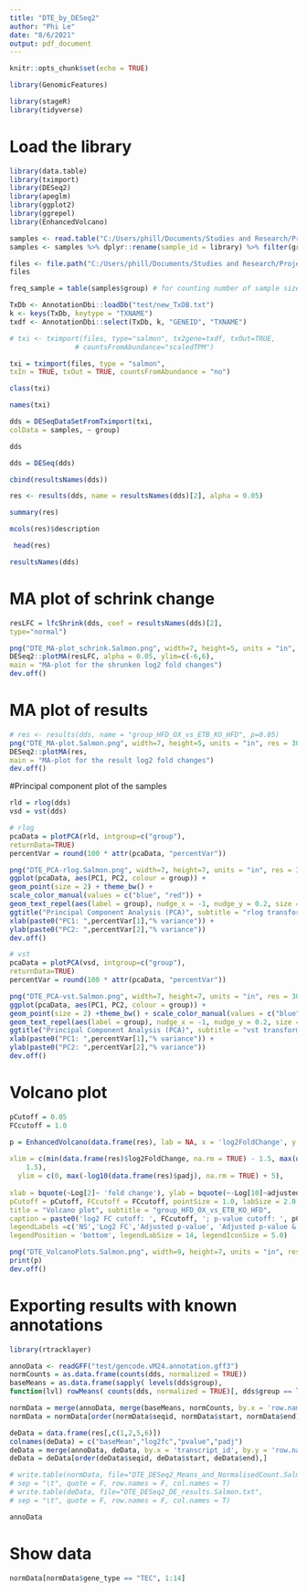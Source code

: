 ---
title: "DTE_by_DESeq2"
author: "Phi Le"
date: "8/6/2021"
output: pdf_document
---

```{r setup, include=FALSE}
knitr::opts_chunk$set(echo = TRUE)
```
```{r}

library(GenomicFeatures)

library(stageR)
library(tidyverse)
```
# Load the library 

```{r}
library(data.table)
library(tximport)
library(DESeq2)
library(apeglm)
library(ggplot2)
library(ggrepel)
library(EnhancedVolcano)
```
```{r}


samples <- read.table("C:/Users/phill/Documents/Studies and Research/Project with Kurt/src_speed_814/test/targets.txt", header=TRUE)
samples <- samples %>% dplyr::rename(sample_id = library) %>% filter(group %in% c("HFD_OX", "NMD_OX")) %>% mutate(group = factor(group), sample_id = factor(sample_id))

files <- file.path("C:/Users/phill/Documents/Studies and Research/Project with Kurt/src_speed_814/test/data", samples$sample_id, "quant.sf")
files

freq_sample = table(samples$group) # for counting number of sample size

TxDb <- AnnotationDbi::loadDb("test/new_TxDB.txt")
k <- keys(TxDb, keytype = "TXNAME")
txdf <- AnnotationDbi::select(TxDb, k, "GENEID", "TXNAME")

# txi <- tximport(files, type="salmon", tx2gene=txdf, txOut=TRUE,
                # countsFromAbundance="scaledTPM")

txi = tximport(files, type = "salmon", 
txIn = TRUE, txOut = TRUE, countsFromAbundance = "no")
```
```{r}
class(txi)
```

```{r}
names(txi)
```

```{r}
dds = DESeqDataSetFromTximport(txi, 
colData = samples, ~ group)
```
```{r}
dds
```

```{r}
dds = DESeq(dds)
```
```{r}
cbind(resultsNames(dds))
```
```{r}
res <- results(dds, name = resultsNames(dds)[2], alpha = 0.05)
```
```{r}
summary(res)
```
```{r}
mcols(res)$description
```
```{r}
 head(res)
```
```{r}
resultsNames(dds)
```


# MA plot of schrink change

```{r}
resLFC = lfcShrink(dds, coef = resultsNames(dds)[2], 
type="normal")

png("DTE_MA-plot_schrink.Salmon.png", width=7, height=5, units = "in", res = 300)
DESeq2::plotMA(resLFC, alpha = 0.05, ylim=c(-6,6), 
main = "MA-plot for the shrunken log2 fold changes")
dev.off()
```
# MA plot of results

```{r}
# res <- results(dds, name = "group_HFD_OX_vs_ETB_KO_HFD", p=0.05)
png("DTE_MA-plot.Salmon.png", width=7, height=5, units = "in", res = 300)
DESeq2::plotMA(res,
main = "MA-plot for the result log2 fold changes")
dev.off()
```

#Principal component plot of the samples

```{r}
rld = rlog(dds)
vsd = vst(dds)
```

```{r}
# rlog
pcaData = plotPCA(rld, intgroup=c("group"), 
returnData=TRUE)
percentVar = round(100 * attr(pcaData, "percentVar"))

png("DTE_PCA-rlog.Salmon.png", width=7, height=7, units = "in", res = 300)
ggplot(pcaData, aes(PC1, PC2, colour = group)) + 
geom_point(size = 2) + theme_bw() + 
scale_color_manual(values = c("blue", "red")) +
geom_text_repel(aes(label = group), nudge_x = -1, nudge_y = 0.2, size = 3) +
ggtitle("Principal Component Analysis (PCA)", subtitle = "rlog transformation") +
xlab(paste0("PC1: ",percentVar[1],"% variance")) +
ylab(paste0("PC2: ",percentVar[2],"% variance"))
dev.off()
```

```{r}
# vst
pcaData = plotPCA(vsd, intgroup=c("group"), 
returnData=TRUE)
percentVar = round(100 * attr(pcaData, "percentVar"))

png("DTE_PCA-vst.Salmon.png", width=7, height=7, units = "in", res = 300)
ggplot(pcaData, aes(PC1, PC2, colour = group)) + 
geom_point(size = 2) +theme_bw() + scale_color_manual(values = c("blue", "red")) +
geom_text_repel(aes(label = group), nudge_x = -1, nudge_y = 0.2, size = 3) +
ggtitle("Principal Component Analysis (PCA)", subtitle = "vst transformation") +
xlab(paste0("PC1: ",percentVar[1],"% variance")) +
ylab(paste0("PC2: ",percentVar[2],"% variance"))
dev.off()
```

# Volcano plot

```{r}
pCutoff = 0.05
FCcutoff = 1.0

p = EnhancedVolcano(data.frame(res), lab = NA, x = 'log2FoldChange', y = 'padj',
                    
xlim = c(min(data.frame(res)$log2FoldChange, na.rm = TRUE) - 1.5, max(data.frame(res)$log2FoldChange, na.rm = TRUE) +
    1.5),
  ylim = c(0, max(-log10(data.frame(res)$padj), na.rm = TRUE) + 5),                    
                    
xlab = bquote(~Log[2]~ 'fold change'), ylab = bquote(~-Log[10]~adjusted~italic(P)),
pCutoff = pCutoff, FCcutoff = FCcutoff, pointSize = 1.0, labSize = 2.0,
title = "Volcano plot", subtitle = "group_HFD_OX_vs_ETB_KO_HFD",
caption = paste0('log2 FC cutoff: ', FCcutoff, '; p-value cutoff: ', pCutoff, '\nTotal = ', nrow(res), ' variables'),
legendLabels =c('NS','Log2 FC','Adjusted p-value', 'Adjusted p-value & Log2 FC'),
legendPosition = 'bottom', legendLabSize = 14, legendIconSize = 5.0)

png("DTE_VolcanoPlots.Salmon.png", width=9, height=7, units = "in", res = 300)
print(p)
dev.off()
```

# Exporting results with known annotations

```{r}
library(rtracklayer)

annoData <- readGFF("test/gencode.vM24.annotation.gff3")
normCounts = as.data.frame(counts(dds, normalized = TRUE))
baseMeans = as.data.frame(sapply( levels(dds$group), 
function(lvl) rowMeans( counts(dds, normalized = TRUE)[, dds$group == lvl, drop = FALSE] ) ))

normData = merge(annoData, merge(baseMeans, normCounts, by.x = 'row.names', by.y = 'row.names'), by.x = 'transcript_id', by.y = 'Row.names')
normData = normData[order(normData$seqid, normData$start, normData$end),]

deData = data.frame(res[,c(1,2,5,6)])
colnames(deData) = c("baseMean","log2fc","pvalue","padj")
deData = merge(annoData, deData, by.x = 'transcript_id', by.y = 'row.names')
deData = deData[order(deData$seqid, deData$start, deData$end),]

# write.table(normData, file="DTE_DESeq2_Means_and_NormalisedCount.Salmon.txt",
# sep = "\t", quote = F, row.names = F, col.names = T)
# write.table(deData, file="DTE_DESeq2_DE_results.Salmon.txt", 
# sep = "\t", quote = F, row.names = F, col.names = T)
```
```{r}
annoData
```

# Show data

```{r}
normData[normData$gene_type == "TEC", 1:14]
```


